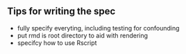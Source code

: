 ## Tips for writing the spec

-   fully specify everyting, including testing for confounding
-   put rmd is root directory to aid with rendering
-   specifcy how to use Rscript

